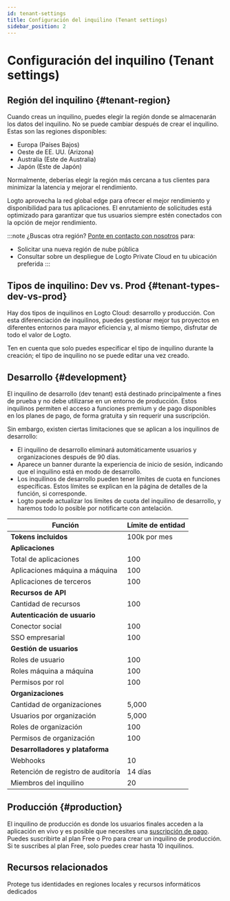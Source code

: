 ```yaml
---
id: tenant-settings
title: Configuración del inquilino (Tenant settings)
sidebar_position: 2
---
```


# Configuración del inquilino (Tenant settings)

## Región del inquilino \{#tenant-region}

Cuando creas un inquilino, puedes elegir la región donde se almacenarán los datos del inquilino. No se puede cambiar después de crear el inquilino. Estas son las regiones disponibles:

- Europa (Países Bajos)
- Oeste de EE. UU. (Arizona)
- Australia (Este de Australia)
- Japón (Este de Japón)

Normalmente, deberías elegir la región más cercana a tus clientes para minimizar la latencia y mejorar el rendimiento.

Logto aprovecha la red global edge para ofrecer el mejor rendimiento y disponibilidad para tus aplicaciones. El enrutamiento de solicitudes está optimizado para garantizar que tus usuarios siempre estén conectados con la opción de mejor rendimiento.

:::note
¿Buscas otra región? [Ponte en contacto con nosotros](https://logto.io/contact) para:

- Solicitar una nueva región de nube pública
- Consultar sobre un despliegue de Logto Private Cloud en tu ubicación preferida
  :::

## Tipos de inquilino: Dev vs. Prod \{#tenant-types-dev-vs-prod}

Hay dos tipos de inquilinos en Logto Cloud: desarrollo y producción. Con esta diferenciación de inquilinos, puedes gestionar mejor tus proyectos en diferentes entornos para mayor eficiencia y, al mismo tiempo, disfrutar de todo el valor de Logto.

Ten en cuenta que solo puedes especificar el tipo de inquilino durante la creación; el tipo de inquilino no se puede editar una vez creado.

## Desarrollo \{#development}

El inquilino de desarrollo (dev tenant) está destinado principalmente a fines de prueba y no debe utilizarse en un entorno de producción. Estos inquilinos permiten el acceso a funciones premium y de pago disponibles en los planes de pago, de forma gratuita y sin requerir una suscripción.

Sin embargo, existen ciertas limitaciones que se aplican a los inquilinos de desarrollo:

- El inquilino de desarrollo eliminará automáticamente usuarios y organizaciones después de 90 días.
- Aparece un banner durante la experiencia de inicio de sesión, indicando que el inquilino está en modo de desarrollo.
- Los inquilinos de desarrollo pueden tener límites de cuota en funciones específicas. Estos límites se explican en la página de detalles de la función, si corresponde.
- Logto puede actualizar los límites de cuota del inquilino de desarrollo, y haremos todo lo posible por notificarte con antelación.

| Función                            | Límite de entidad |
| ---------------------------------- | ----------------- |
| **Tokens incluidos**               | 100k por mes      |
| **Aplicaciones**                   |                   |
| Total de aplicaciones              | 100               |
| Aplicaciones máquina a máquina     | 100               |
| Aplicaciones de terceros           | 100               |
| **Recursos de API**                |                   |
| Cantidad de recursos               | 100               |
| **Autenticación de usuario**       |                   |
| Conector social                    | 100               |
| SSO empresarial                    | 100               |
| **Gestión de usuarios**            |                   |
| Roles de usuario                   | 100               |
| Roles máquina a máquina            | 100               |
| Permisos por rol                   | 100               |
| **Organizaciones**                 |                   |
| Cantidad de organizaciones         | 5,000             |
| Usuarios por organización          | 5,000             |
| Roles de organización              | 100               |
| Permisos de organización           | 100               |
| **Desarrolladores y plataforma**   |                   |
| Webhooks                           | 10                |
| Retención de registro de auditoría | 14 días           |
| Miembros del inquilino             | 20                |

## Producción \{#production}

El inquilino de producción es donde los usuarios finales acceden a la aplicación en vivo y es posible que necesites una [suscripción de pago](https://logto.io/pricing). Puedes suscribirte al plan Free o Pro para crear un inquilino de producción. Si te suscribes al plan Free, solo puedes crear hasta 10 inquilinos.

## Recursos relacionados

<Url href="https://blog.logto.io/data-region-resources">
  Protege tus identidades en regiones locales y recursos informáticos dedicados
</Url>
